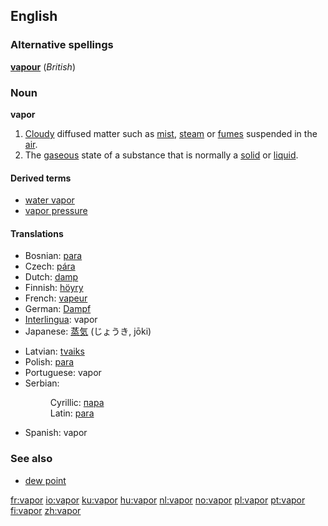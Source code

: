 ==English==

===Alternative spellings===
'''[[vapour]]''' (''British'')

===Noun===
{{wikipedia}}
'''vapor'''
#[[Cloud]]y diffused matter such as [[mist]], [[steam]] or [[fume]]s suspended in the [[air]].
#The [[gaseous]] state of a substance that is normally a [[solid]] or [[liquid]].

====Derived terms====
*[[water vapor]]
*[[vapor pressure]]

====Translations====
{{top}}
*Bosnian: [[para#Bosnian|para]] {{f}}
* Czech: [[pára]] {{f}}
*Dutch: [[damp]] {{m}}
*Finnish: [[höyry]]
*French: [[vapeur]] {{f}}
*German: [[Dampf]] {{m}}
*[[Interlingua]]: vapor
*Japanese: [[蒸気]] (じょうき, jōki)
{{mid}}
*Latvian: [[tvaiks]] {{m}}
*Polish: [[para#Polish|para]] {{f}}
*Portuguese: vapor {{m}}
*Serbian:
*:Cyrillic: [[пара#Serbian|пара]] {{f}}
*:Latin: [[para#Serbian|para]] {{f}}
*Spanish: vapor {{m}}
{{bottom}}

===See also===
*[[dew point]]

[[fr:vapor]]
[[io:vapor]]
[[ku:vapor]]
[[hu:vapor]]
[[nl:vapor]]
[[no:vapor]]
[[pl:vapor]]
[[pt:vapor]]
[[fi:vapor]]
[[zh:vapor]]